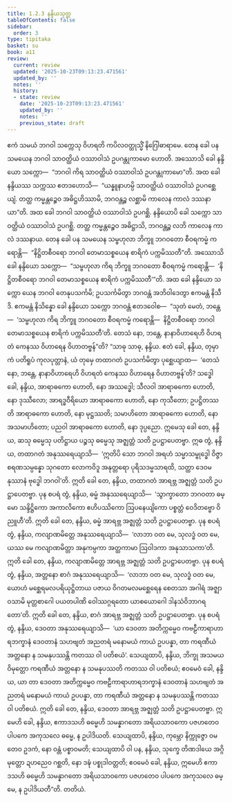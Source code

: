 ```yaml
---
title: 1.2.3 နန္ဒိယသုတ္တ
tableOfContents: false
sidebar:
  order: 3
type: tipitaka
basket: su
book: a11
review:
  current: review
  updated: '2025-10-23T09:13:23.471561'
  updated_by: ''
  notes: ''
  history:
  - state: review
    date: '2025-10-23T09:13:23.471561'
    updated_by: ''
    notes: ''
    previous_state: draft
---
```



<ReviewStatus review={frontmatter.review} showDetails={true} />

<HypothesisAnnotation frontmatter={frontmatter} />

<DynamicBreadcrumb />

<Division number="13" book="a11" e="ch" v="17" p="535">

<Paragraph number="100" book="a11">
ဧကံ သမယံ ဘဂဝါ သက္ကေသု ဝိဟရတိ ကပိလဝတ္ထုသ္မိံ နိဂြေါဓာရာမေ. တေန ခေါ ပန သမယေန ဘဂဝါ သာဝတ္ထိယံ ဝဿာဝါသံ ဥပဂန္တုကာမော ဟောတိ.
</Paragraph>

<Paragraph number="101" book="a11">
အဿောသိ ခေါ နန္ဒိယော သက္ကော—  “ဘဂဝါ ကိရ သာဝတ္ထိယံ ဝဿာဝါသံ ဥပဂန္တုကာမော”တိ. အထ ခေါ နန္ဒိယဿ သက္ကဿ ဧတဒဟောသိ—  “ယန္နူနာဟမ္ပိ သာဝတ္ထိယံ ဝဿာဝါသံ ဥပဂစ္ဆေယျံ. တတ္ထ ကမ္မန္တဉ္စေဝ အဓိဋ္ဌဟိဿာမိ, ဘဂဝန္တဉ္စ လစ္ဆာမိ ကာလေန ကာလံ ဒဿနာယာ”တိ.
</Paragraph>

<Paragraph number="102" book="a11">
အထ ခေါ ဘဂဝါ သာဝတ္ထိယံ ဝဿာဝါသံ ဥပဂစ္ဆိ. နန္ဒိယောပိ ခေါ သက္ကော သာဝတ္ထိယံ ဝဿာဝါသံ ဥပဂစ္ဆိ. တတ္ထ ကမ္မန္တဉ္စေဝ အဓိဋ္ဌာသိ, ဘဂဝန္တဉ္စ လဘိ ကာလေန ကာလံ ဒဿနာယ. တေန ခေါ ပန သမယေန သမ္ဗဟုလာ ဘိက္ခူ ဘဂဝတော စီဝရကမ္မံ ကရောန္တိ—  “နိဋ္ဌိတစီဝရော ဘဂဝါ တေမာသစ္စယေန စာရိကံ ပက္ကမိဿတီ”တိ.
</Paragraph>

<Paragraph number="103" book="a11">
အဿောသိ ခေါ နန္ဒိယော သက္ကော—  “သမ္ဗဟုလာ ကိရ ဘိက္ခူ ဘဂဝတော စီဝရကမ္မံ ကရောန္တိ—  ‘နိဋ္ဌိတစီဝရော ဘဂဝါ တေမာသစ္စယေန စာရိကံ ပက္ကမိဿတီ’”တိ. အထ ခေါ နန္ဒိယော သက္ကော ယေန ဘဂဝါ တေနုပသင်္ကမိ; ဥပသင်္ကမိတွာ ဘဂဝန္တံ အဘိဝါဒေတွာ ဧကမန္တံ နိသီဒိ. ဧကမန္တံ နိသိန္နော ခေါ နန္ဒိယော သက္ကော ဘဂဝန္တံ ဧတဒဝေါစ—  “သုတံ မေတံ, ဘန္တေ—  ‘သမ္ဗဟုလာ ကိရ ဘိက္ခူ ဘဂဝတော စီဝရကမ္မံ ကရောန္တိ—  နိဋ္ဌိတစီဝရော ဘဂဝါ တေမာသစ္စယေန စာရိကံ ပက္ကမိဿတီ’တိ. တေသံ နော, ဘန္တေ, နာနာဝိဟာရေဟိ ဝိဟရတံ ကေနဿ ဝိဟာရေန ဝိဟာတဗ္ဗန်”တိ?
</Paragraph>

<Paragraph number="104" book="a11">
“သာဓု သာဓု, နန္ဒိယ. ဧတံ ခေါ, နန္ဒိယ, တုမှာကံ ပတိရူပံ ကုလပုတ္တာနံ, ယံ တုမှေ တထာဂတံ ဥပသင်္ကမိတွာ ပုစ္ဆေယျာထ—  ‘တေသံ နော, ဘန္တေ, နာနာဝိဟာရေဟိ ဝိဟရတံ ကေနဿ ဝိဟာရေန ဝိဟာတဗ္ဗန်’တိ? သဒ္ဓေါ ခေါ, နန္ဒိယ, အာရာဓကော ဟောတိ, နော အဿဒ္ဓေါ; သီလဝါ အာရာဓကော ဟောတိ, နော ဒုဿီလော; အာရဒ္ဓဝီရိယော အာရာဓကော ဟောတိ, နော ကုသီတော; ဥပဋ္ဌိတဿတိ အာရာဓကော ဟောတိ, နော မုဋ္ဌဿတိ; သမာဟိတော အာရာဓကော ဟောတိ, နော အသမာဟိတော; ပညဝါ အာရာဓကော ဟောတိ, နော ဒုပ္ပညော. ဣမေသု ခေါ တေ, နန္ဒိယ, ဆသု ဓမ္မေသု ပတိဋ္ဌာယ ပဉ္စသု ဓမ္မေသု အဇ္ဈတ္တံ သတိ ဥပဋ္ဌာပေတဗ္ဗာ.
</Paragraph>

<Paragraph number="105" book="a11">
ဣဓ တွံ, နန္ဒိယ, တထာဂတံ အနုဿရေယျာသိ—  ‘ဣတိပိ သော ဘဂဝါ အရဟံ သမ္မာသမ္ဗုဒ္ဓေါ ဝိဇ္ဇာစရဏသမ္ပန္နော သုဂတော လောကဝိဒူ အနုတ္တရော ပုရိသဒမ္မသာရထိ, သတ္ထာ ဒေဝမနုဿာနံ ဗုဒ္ဓေါ ဘဂဝါ’တိ. ဣတိ ခေါ တေ, နန္ဒိယ, တထာဂတံ အာရဗ္ဘ အဇ္ဈတ္တံ သတိ ဥပဋ္ဌာပေတဗ္ဗာ.
</Paragraph>

<Paragraph number="106" book="a11">
ပုန စပရံ တွံ, နန္ဒိယ, ဓမ္မံ အနုဿရေယျာသိ—  ‘သွာက္ခာတော ဘဂဝတာ ဓမ္မော သန္ဒိဋ္ဌိကော အကာလိကော ဧဟိပဿိကော ဩပနေယျိကော ပစ္စတ္တံ ဝေဒိတဗ္ဗော ဝိညူဟီ’တိ. ဣတိ ခေါ တေ, နန္ဒိယ, ဓမ္မံ အာရဗ္ဘ အဇ္ဈတ္တံ သတိ ဥပဋ္ဌာပေတဗ္ဗာ.
</Paragraph>

<Paragraph number="107" book="a11">
ပုန စပရံ တွံ, နန္ဒိယ, ကလျာဏမိတ္တေ အနုဿရေယျာသိ—  ‘လာဘာ ဝတ မေ, သုလဒ္ဓံ ဝတ မေ, ယဿ မေ ကလျာဏမိတ္တာ အနုကမ္ပကာ အတ္ထကာမာ ဩဝါဒကာ အနုသာသကာ’တိ. ဣတိ ခေါ တေ, နန္ဒိယ, ကလျာဏမိတ္တေ အာရဗ္ဘ အဇ္ဈတ္တံ သတိ ဥပဋ္ဌာပေတဗ္ဗာ.
</Paragraph>

<Paragraph number="108" book="a11">
ပုန စပရံ တွံ, နန္ဒိယ, အတ္တနော စာဂံ အနုဿရေယျာသိ—  ‘လာဘာ ဝတ မေ, သုလဒ္ဓံ ဝတ မေ, ယောဟံ မစ္ဆေရမလပရိယုဋ္ဌိတာယ ပဇာယ ဝိဂတမလမစ္ဆေရေန စေတသာ အဂါရံ အဇ္ဈာဝသာမိ မုတ္တစာဂေါ ပယတပါဏိ ဝေါဿဂ္ဂရတော ယာစယောဂေါ ဒါနသံဝိဘာဂရတော’တိ. ဣတိ ခေါ တေ, နန္ဒိယ, စာဂံ အာရဗ္ဘ အဇ္ဈတ္တံ သတိ ဥပဋ္ဌာပေတဗ္ဗာ.
</Paragraph>

<Paragraph number="109" book="a11">
ပုန စပရံ တွံ, နန္ဒိယ, ဒေဝတာ အနုဿရေယျာသိ—  ‘ယာ ဒေဝတာ အတိက္ကမ္မေဝ ကဗဠီကာရာဟာရဘက္ခာနံ ဒေဝတာနံ သဟဗျတံ အညတရံ မနောမယံ ကာယံ ဥပပန္နာ, တာ ကရဏီယံ အတ္တနော န သမနုပဿန္တိ ကတဿ ဝါ ပတိစယံ’. သေယျထာပိ, နန္ဒိယ, ဘိက္ခု အသမယဝိမုတ္တော ကရဏီယံ အတ္တနော န သမနုပဿတိ ကတဿ ဝါ ပတိစယံ; ဧဝမေဝံ ခေါ, နန္ဒိယ, ယာ တာ ဒေဝတာ အတိက္ကမ္မေဝ ကဗဠီကာရာဟာရဘက္ခာနံ ဒေဝတာနံ သဟဗျတံ အညတရံ မနောမယံ ကာယံ ဥပပန္နာ, တာ ကရဏီယံ အတ္တနော န သမနုပဿန္တိ ကတဿ ဝါ ပတိစယံ. ဣတိ ခေါ တေ, နန္ဒိယ, ဒေဝတာ အာရဗ္ဘ အဇ္ဈတ္တံ သတိ ဥပဋ္ဌာပေတဗ္ဗာ.
</Paragraph>

<Paragraph number="110" book="a11">
ဣမေဟိ ခေါ, နန္ဒိယ, ဧကာဒသဟိ ဓမ္မေဟိ သမန္နာဂတော အရိယသာဝကော ပဇဟတေဝ ပါပကေ အကုသလေ ဓမ္မေ, န ဥပါဒိယတိ. သေယျထာပိ, နန္ဒိယ, ကုမ္ဘော နိက္ကုဇ္ဇော ဝမတေဝ ဥဒကံ, နော ဝန္တံ ပစ္စာဝမတိ; သေယျထာပိ ဝါ ပန, နန္ဒိယ, သုက္ခေ တိဏဒါယေ အဂ္ဂိ မုတ္တော ဍဟညေဝ ဂစ္ဆတိ, နော ဒဍ္ဎံ ပစ္စုဒါဝတ္တတိ; ဧဝမေဝံ ခေါ, နန္ဒိယ, ဣမေဟိ ဧကာဒသဟိ ဓမ္မေဟိ သမန္နာဂတော အရိယသာဝကော ပဇဟတေဝ ပါပကေ အကုသလေ ဓမ္မေ, န ဥပါဒိယတီ”တိ.

</Paragraph>
</Division>

<Paragraph number="111" type="center" book="a11">
တတိယံ.
</Paragraph>